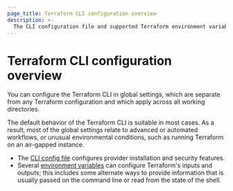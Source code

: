 ```yaml
---
page_title: Terraform CLI configuration overview
description: >-
  The CLI configuration file and supported Terraform environment variables let you customize Terraform CLI behavior. 
---
```


# Terraform CLI configuration overview

You can configure the Terraform CLI in global settings, which are separate
from any Terraform configuration and which apply across all working directories.

The default behavior of the Terraform CLI is suitable in most cases. As a result,
most of the global settings relate to advanced or automated workflows, or
unusual environmental conditions, such as running Terraform on an air-gapped
instance.

- The [CLI config file](/terraform/cli/config/config-file) configures provider
  installation and security features.
- Several [environment variables](/terraform/cli/config/environment-variables) can
  configure Terraform's inputs and outputs; this includes some alternate ways to
  provide information that is usually passed on the command line or read from
  the state of the shell.

